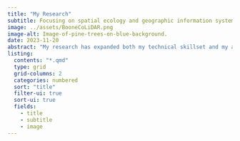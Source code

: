 ```yaml
---
title: "My Research"
subtitle: Focusing on spatial ecology and geographic information systems.
image: ../assets/BooneCoLiDAR.png
image-alt: Image-of-pine-trees-on-blue-background.
date: 2023-11-20
abstract: "My research has expanded both my technical skillset and my appreciation for science. Much of my work has focused on assessing wildlife and their habitats using geospatial tools and techniques."
listing:
  contents: "*.qmd"
  type: grid
  grid-columns: 2
  categories: numbered
  sort: "title"
  filter-ui: true  
  sort-ui: true
  fields: 
    - title
    - subtitle
    - image
---
```

